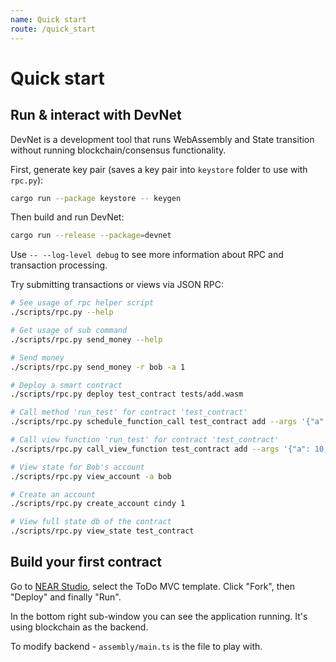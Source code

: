 ```yaml
---
name: Quick start
route: /quick_start
---
```


# Quick start

## Run & interact with DevNet

DevNet is a development tool that runs WebAssembly and State transition without running blockchain/consensus functionality.

First, generate key pair (saves a key pair into `keystore` folder to use with `rpc.py`):

```bash
cargo run --package keystore -- keygen
```

Then build and run DevNet:

```bash
cargo run --release --package=devnet
```

Use `-- --log-level debug` to see more information about RPC and transaction processing.

Try submitting transactions or views via JSON RPC:

```bash
# See usage of rpc helper script
./scripts/rpc.py --help

# Get usage of sub command
./scripts/rpc.py send_money --help

# Send money
./scripts/rpc.py send_money -r bob -a 1

# Deploy a smart contract
./scripts/rpc.py deploy test_contract tests/add.wasm

# Call method 'run_test' for contract 'test_contract'
./scripts/rpc.py schedule_function_call test_contract add --args '{"a": 10, "b": 20}'

# Call view function 'run_test' for contract 'test_contract'
./scripts/rpc.py call_view_function test_contract add --args '{"a": 10, "b": 20}'

# View state for Bob's account
./scripts/rpc.py view_account -a bob

# Create an account
./scripts/rpc.py create_account cindy 1

# View full state db of the contract
./scripts/rpc.py view_state test_contract
```

## Build your first contract

Go to [NEAR Studio](https://studio.nearprotocol.com), select the ToDo MVC template.
Click "Fork", then "Deploy" and finally "Run".

In the bottom right sub-window you can see the application running. It's using blockchain as the backend.

To modify backend - `assembly/main.ts` is the file to play with.
